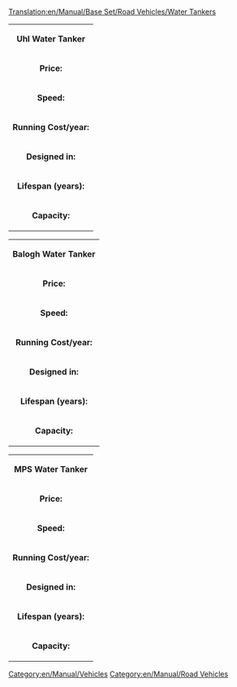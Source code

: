 [[Translation:en/Manual/Base Set/Road Vehicles/Water Tankers]]
[[Category:en/Manual/Vehicles]][[Category:en/Manual/Road Vehicles]]
{|
| colspan=2 align=center| '''Uhl Water Tanker'''
|-
| '''Price:'''|| £4,551 ($9,102) 
|-
| '''Speed:''' || 30 mph (48 km/h)
|-
| '''Running Cost/year:'''||£421 ($842)
|-
| '''Designed in:'''||1936
|-
| '''Lifespan (years):'''||15
|-
| '''Capacity:'''||21,000 litres of water
|}

{|
| colspan=2 align=center| '''Balogh Water Tanker'''
|-
| '''Price:'''|| £5,781 ($11,562) 
|-
| '''Speed:''' || 55 mph (88 km/h)
|-
| '''Running Cost/year:'''||£787 ($1,574)
|-
| '''Designed in:'''||1978
|-
| '''Lifespan (years):'''||15
|-
| '''Capacity:'''||25,000 litres of water
|}

{|
| colspan=2 align=center| '''MPS Water Tanker'''
|-
| '''Price:'''|| £6,191 ($12,382) 
|-
| '''Speed:''' || 70 mph (112 km/h)
|-
| '''Running Cost/year:'''||£1,125 ($2,250)
|-
| '''Designed in:'''||2011
|-
| '''Lifespan (years):'''||15
|-
| '''Capacity:'''||27,000 litres of water
|}